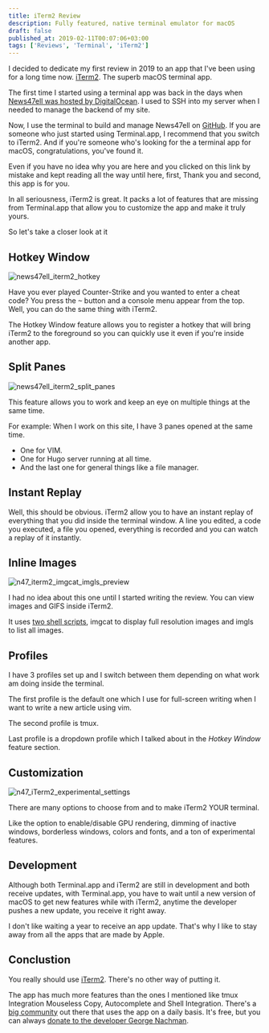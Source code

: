 ```yaml
---
title: iTerm2 Review
description: Fully featured, native terminal emulator for macOS
draft: false
published_at: 2019-02-11T00:07:06+03:00
tags: ['Reviews', 'Terminal', 'iTerm2']
---
```


I decided to dedicate my first review in 2019 to an app that I've been using for a long time now. [iTerm2](https://www.iterm2.com/index.html). The superb macOS terminal app.

The first time I started using a terminal app was back in the days when [News47ell was hosted by DigitalOcean](https://www.news47ell.com/articles/news47ell-3-0-now-hosted-by-digitalocean/). I used to SSH into my server when I needed to manage the backend of my site.

Now, I use the terminal to build and manage News47ell on [GitHub](https://www.news47ell.com/articles/news47ell-now-on-github/).
If you are someone who just started using Terminal.app, I recommend that you switch to iTerm2. And if you're someone who's looking for the a terminal app for macOS, congratulations, you've found it.

Even if you have no idea why you are here and you clicked on this link by mistake and kept reading all the way until here, first, Thank you and second, this app is for you.

In all seriousness, iTerm2 is great. It packs a lot of features that are missing from Terminal.app that allow you to customize the app and make it truly yours.

So let's take a closer look at it

## Hotkey Window

![news47ell_iterm2_hotkey](/images/posts/news47ell_iterm2_hotkey.png)

Have you ever played Counter-Strike and you wanted to enter a cheat code? You press the <kbd>~</kbd> button and a console menu appear from the top. Well, you can do the same thing with iTerm2.

The Hotkey Window feature allows you to register a hotkey that will bring iTerm2 to the foreground so you can quickly use it even if you're inside another app.

## Split Panes

![news47ell_iterm2_split_panes](/images/posts/news47ell_iterm2_split_panes.png)

This feature allows you to work and keep an eye on multiple things at the same time.

For example: When I work on this site, I have 3 panes opened at the same time.

- One for VIM.
- One for Hugo server running at all time.
- And the last one for general things like a file manager.

## Instant Replay

Well, this should be obvious. iTerm2 allow you to have an instant replay of everything that you did inside the terminal window. A line you edited, a code you executed, a file you opened, everything is recorded and you can watch a replay of it instantly.

## Inline Images

![n47_iterm2_imgcat_imgls_preview](/images/posts/n47_iterm2_imgcat_imgls_preview.png)

I had no idea about this one until I started writing the review. You can view images and GIFS inside iTerm2.

It uses [two shell scripts](https://github.com/olivere/iterm2-imagetools), imgcat to display full resolution images and imgls to list all images.

## Profiles

I have 3 profiles set up and I switch between them depending on what work am doing inside the terminal.

The first profile is the default one which I use for full-screen writing when I want to write a new article using vim.

The second profile is tmux.

Last profile is a dropdown profile which I talked about in the _Hotkey Window_ feature section.

## Customization

![n47_iTerm2_experimental_settings](/images/posts/n47_iTerm2_experimental_settings.png)

There are many options to choose from and to make iTerm2 YOUR terminal.

Like the option to enable/disable GPU rendering, dimming of inactive windows, borderless windows, colors and fonts, and a ton of experimental features.

## Development

Although both Terminal.app and iTerm2 are still in development and both receive updates, with Terminal.app, you have to wait until a new version of macOS to get new features while with iTerm2, anytime the developer pushes a new update, you receive it right away.

I don't like waiting a year to receive an app update. That's why I like to stay away from all the apps that are made by Apple.

## Conclustion

You really should use [iTerm2](https://www.iterm2.com/). There's no other way of putting it.

The app has much more features than the ones I mentioned like tmux Integration Mouseless Copy, Autocomplete and Shell Integration. There's a [big community](https://www.reddit.com/r/unixporn/search?q=iTerm2&restrict_sr=1) out there that uses the app on a daily basis. It's free, but you can always [donate to the developer George Nachman](https://www.iterm2.com/donate.html).
